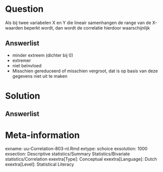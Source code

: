 Question
========
  
Als bij twee variabelen X  en Y die lineair samenhangen de range van de X-waarden beperkt wordt, dan wordt de correlatie hierdoor waarschijnlijk
  
Answerlist
----------
* minder extreem (dichter bij 0) 
* extremer
* niet beïnvloed
* Misschien gereduceerd of misschien vergroot, dat is op basis van deze gegevens niet uit te maken


Solution
========
  


Answerlist
----------



Meta-information
================
exname: uu-Correlation-803-nl.Rmd
extype: schoice
exsolution: 1000
exsection: Descriptive statistics/Summary Statistics/Bivariate statistics/Correlation
exextra[Type]: Conceptual
exextra[Language]: Dutch
exextra[Level]: Statistical Literacy
